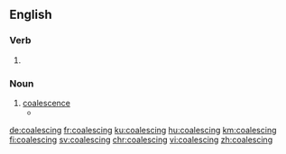 ==English==

===Verb===
{{head|en|present participle}}

# {{present participle of|coalesce|lang=en|nocat=1}}

===Noun===
{{en-noun}}

# [[coalescence]]
#* {{quote-journal|year=2015|date=|author=Zafar Ahmed, Joseph Amal Nathan, Dhruv Sharma, Dona Ghosh|title=Real discrete spectrum of complex PT-symmetric scattering potentials|journal=arXiv|url=http://arxiv.org/abs/1510.06226|doi=|volume=|issue=|pages=
|passage=We attribute such '''coalescings''' of eigenvalues to the presence of a finite barrier (on the either side of <math>\text{x=0}</math> ) which has been linked to a recent study of stokes phenomenon in the complex PT-symmetric potentials..}}

[[de:coalescing]]
[[fr:coalescing]]
[[ku:coalescing]]
[[hu:coalescing]]
[[km:coalescing]]
[[fi:coalescing]]
[[sv:coalescing]]
[[chr:coalescing]]
[[vi:coalescing]]
[[zh:coalescing]]